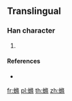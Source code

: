 {{character info/new}}
==Translingual==

===Han character===
{{Han char|rn=142|rad=虫|as=10|sn=16|four=|canj=LIOLD}}

# {{defn|Han|sort=虫10}}

====References====
* {{Han ref|kx=1094.271|hdz=42878.191|uh=87A9|ud=34729}}

[[fr:螩]]
[[pl:螩]]
[[th:螩]]
[[zh:螩]]